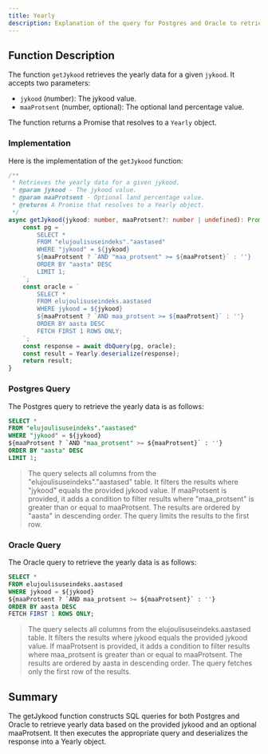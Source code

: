 ```yaml
---
title: Yearly
description: Explanation of the query for Postgres and Oracle to retrieve yearly data based on `jykood` and `maaProtsent`.
---
```


## Function Description

The function `getJykood` retrieves the yearly data for a given `jykood`. It accepts two parameters:

- `jykood` (number): The jykood value.
- `maaProtsent` (number, optional): The optional land percentage value.

The function returns a Promise that resolves to a `Yearly` object.

### Implementation

Here is the implementation of the `getJykood` function:

```typescript
/**
 * Retrieves the yearly data for a given jykood.
 * @param jykood - The jykood value.
 * @param maaProtsent - Optional land percentage value.
 * @returns A Promise that resolves to a Yearly object.
 */
async getJykood(jykood: number, maaProtsent?: number | undefined): Promise<Yearly> {
    const pg = `
        SELECT *
        FROM "elujoulisuseindeks"."aastased"
        WHERE "jykood" = ${jykood}
        ${maaProtsent ? `AND "maa_protsent" >= ${maaProtsent}` : ''}
        ORDER BY "aasta" DESC
        LIMIT 1;
    `;
    const oracle = `
        SELECT *
        FROM elujoulisuseindeks.aastased
        WHERE jykood = ${jykood}
        ${maaProtsent ? `AND maa_protsent >= ${maaProtsent}` : ''}
        ORDER BY aasta DESC
        FETCH FIRST 1 ROWS ONLY;
    `;
    const response = await dbQuery(pg, oracle);
    const result = Yearly.deserialize(response);
    return result;
}
```
### Postgres Query

The Postgres query to retrieve the yearly data is as follows:

```sql
SELECT *
FROM "elujoulisuseindeks"."aastased"
WHERE "jykood" = ${jykood}
${maaProtsent ? `AND "maa_protsent" >= ${maaProtsent}` : ''}
ORDER BY "aasta" DESC
LIMIT 1;
```

> The query selects all columns from the "elujoulisuseindeks"."aastased" table.
> It filters the results where "jykood" equals the provided jykood value.
> If maaProtsent is provided, it adds a condition to filter results where "maa_protsent" is greater than or equal to maaProtsent.
> The results are ordered by "aasta" in descending order.
> The query limits the results to the first row.

### Oracle Query
The Oracle query to retrieve the yearly data is as follows:

```sql
SELECT *
FROM elujoulisuseindeks.aastased
WHERE jykood = ${jykood}
${maaProtsent ? `AND maa_protsent >= ${maaProtsent}` : ''}
ORDER BY aasta DESC
FETCH FIRST 1 ROWS ONLY;
```

> The query selects all columns from the elujoulisuseindeks.aastased table.
> It filters the results where jykood equals the provided jykood value.
> If maaProtsent is provided, it adds a condition to filter results where maa_protsent is greater than or equal to maaProtsent.
> The results are ordered by aasta in descending order.
> The query fetches only the first row of the results.

## Summary
The getJykood function constructs SQL queries for both Postgres and Oracle to retrieve yearly data based on the provided jykood and an optional maaProtsent. It then executes the appropriate query and deserializes the response into a Yearly object.
